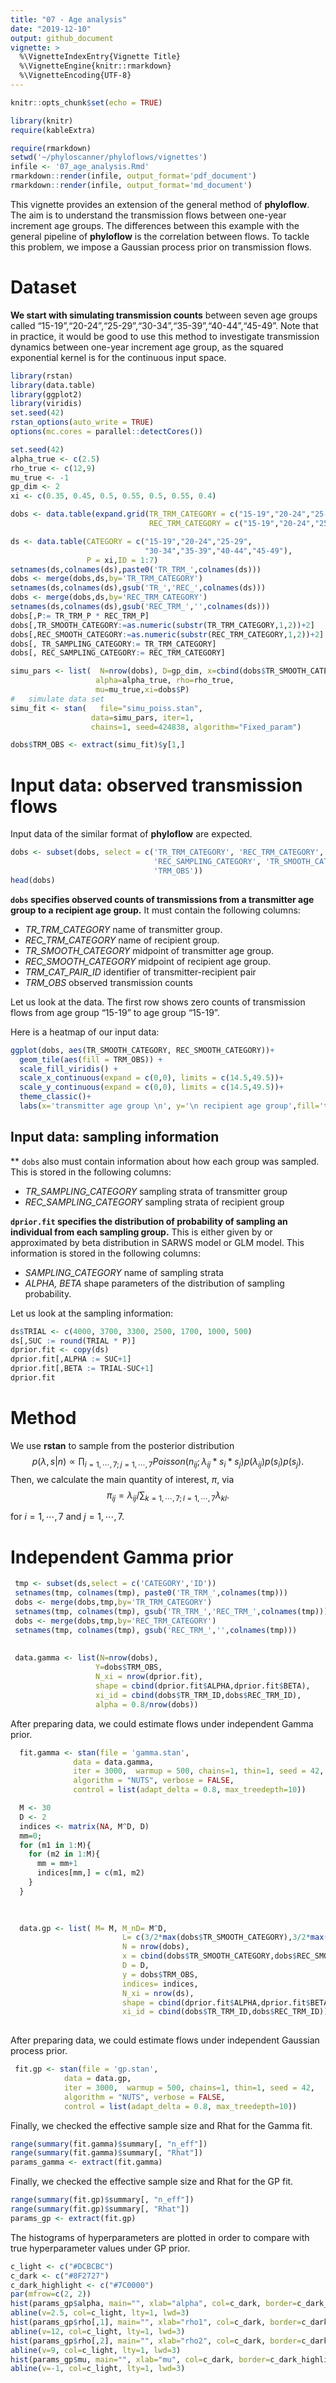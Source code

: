```yaml
---
title: "07 - Age analysis"
date: "2019-12-10"
output: github_document
vignette: >
  %\VignetteIndexEntry{Vignette Title}
  %\VignetteEngine{knitr::rmarkdown}
  %\VignetteEncoding{UTF-8}
---
```


```r
knitr::opts_chunk$set(echo = TRUE)
```
```r
library(knitr)
require(kableExtra)
```

```r
require(rmarkdown)
setwd('~/phyloscanner/phyloflows/vignettes')
infile <- '07_age_analysis.Rmd'
rmarkdown::render(infile, output_format='pdf_document')
rmarkdown::render(infile, output_format='md_document')
```

This vignette provides an extension of the general method of **phyloflow**. The aim is to understand the transmission flows between one-year increment age groups. The differences between this example with the general pipeline of **phyloflow** is the correlation between flows. To tackle this problem, we impose a Gaussian process prior on transmission flows. 


# Dataset
**We start with simulating transmission counts** between seven age groups called "15-19","20-24","25-29","30-34","35-39","40-44","45-49". Note that in practice, it would be good to use this method 
to investigate transmission dynamics between one-year increment age group, as the squared exponential kernel is 
for the continuous input space.
```r
library(rstan)
library(data.table)
library(ggplot2)
library(viridis)
set.seed(42)
rstan_options(auto_write = TRUE)
options(mc.cores = parallel::detectCores())

set.seed(42)
alpha_true <- c(2.5)
rho_true <- c(12,9)
mu_true <- -1
gp_dim <- 2
xi <- c(0.35, 0.45, 0.5, 0.55, 0.5, 0.55, 0.4)

dobs <- data.table(expand.grid(TR_TRM_CATEGORY = c("15-19","20-24","25-29","30-34","35-39","40-44","45-49"),
                               REC_TRM_CATEGORY = c("15-19","20-24","25-29","30-34","35-39","40-44","45-49")))

ds <- data.table(CATEGORY = c("15-19","20-24","25-29",
                              "30-34","35-39","40-44","45-49"),
                 P = xi,ID = 1:7)
setnames(ds,colnames(ds),paste0('TR_TRM_',colnames(ds)))
dobs <- merge(dobs,ds,by='TR_TRM_CATEGORY')
setnames(ds,colnames(ds),gsub('TR_','REC_',colnames(ds)))
dobs <- merge(dobs,ds,by='REC_TRM_CATEGORY')
setnames(ds,colnames(ds),gsub('REC_TRM_','',colnames(ds)))
dobs[,P:= TR_TRM_P * REC_TRM_P]
dobs[,TR_SMOOTH_CATEGORY:=as.numeric(substr(TR_TRM_CATEGORY,1,2))+2]
dobs[,REC_SMOOTH_CATEGORY:=as.numeric(substr(REC_TRM_CATEGORY,1,2))+2]
dobs[, TR_SAMPLING_CATEGORY:= TR_TRM_CATEGORY]
dobs[, REC_SAMPLING_CATEGORY:= REC_TRM_CATEGORY]

simu_pars <- list(	N=nrow(dobs), D=gp_dim, x=cbind(dobs$TR_SMOOTH_CATEGORY,dobs$REC_SMOOTH_CATEGORY),
                   alpha=alpha_true, rho=rho_true,
                   mu=mu_true,xi=dobs$P)
#	simulate data set	
simu_fit <- stan(	file="simu_poiss.stan", 
                  data=simu_pars, iter=1,
                  chains=1, seed=424838, algorithm="Fixed_param")

dobs$TRM_OBS <- extract(simu_fit)$y[1,]	
```

# Input data: observed transmission flows
Input data of the similar format of **phyloflow** are expected.
```r
dobs <- subset(dobs, select = c('TR_TRM_CATEGORY', 'REC_TRM_CATEGORY','TR_SAMPLING_CATEGORY',
                                'REC_SAMPLING_CATEGORY', 'TR_SMOOTH_CATEGORY','REC_SMOOTH_CATEGORY',
                                'TRM_OBS'))
head(dobs)
```
**`dobs` specifies observed counts of transmissions from a
transmitter age group to a recipient age group.** It must contain the following columns:
 
* *TR_TRM_CATEGORY* name of transmitter group.
* *REC_TRM_CATEGORY* name of recipient group.
* *TR_SMOOTH_CATEGORY* midpoint of transmitter age group.
* *REC_SMOOTH_CATEGORY* midpoint of recipient age group.
* *TRM_CAT_PAIR_ID* identifier of transmitter-recipient pair
* *TRM_OBS* observed transmission counts

Let us look at the data. The first row shows zero counts of transmission
flows from age group "15-19" to age group "15-19".


Here is a heatmap of our input data: 
```r
ggplot(dobs, aes(TR_SMOOTH_CATEGORY, REC_SMOOTH_CATEGORY))+
  geom_tile(aes(fill = TRM_OBS)) +
  scale_fill_viridis() +
  scale_x_continuous(expand = c(0,0), limits = c(14.5,49.5))+
  scale_y_continuous(expand = c(0,0), limits = c(14.5,49.5))+
  theme_classic()+
  labs(x='transmitter age group \n', y='\n recipient age group',fill='transmission \n counts')

```

## Input data: sampling information
** `dobs` also must contain information about how each group was sampled. This is stored in the following columns:

* *TR_SAMPLING_CATEGORY* sampling strata of transmitter group
* *REC_SAMPLING_CATEGORY* sampling strata of recipient group

**`dprior.fit` specifies the distribution of probability of sampling
an individual from each sampling group.** This is either given by or 
approximated by beta distribution in SARWS model or GLM model.
This information is stored in the following columns: 

* *SAMPLING_CATEGORY* name of sampling strata
* *ALPHA, BETA* shape parameters of the distribution of sampling probability.

Let us look at the sampling information: 

```r
ds$TRIAL <- c(4000, 3700, 3300, 2500, 1700, 1000, 500)
ds[,SUC := round(TRIAL * P)]
dprior.fit <- copy(ds)
dprior.fit[,ALPHA := SUC+1]
dprior.fit[,BETA := TRIAL-SUC+1]
dprior.fit
```



# Method

We use **rstan** to sample from the posterior
distribution
$$
p(\lambda, s | n) \propto \prod_{i=1,\cdots,7;j=1,\cdots,7} Poisson(n_{ij};\lambda_{ij}*s_i*s_j) p(\lambda_{ij}) p(s_i) p(s_j).
$$
Then, we calculate the main quantity of interest, $\pi$, via
$$
\pi_{ij}= \lambda_{ij} / \sum_{k=1,\cdots,7;  l=1,\cdots,7} \lambda_{kl}.
$$ 

for $i=1,\cdots,7$ and
$j=1,\cdots,7$.

# Independent Gamma prior
```r
 tmp <- subset(ds,select = c('CATEGORY','ID'))
 setnames(tmp, colnames(tmp), paste0('TR_TRM_',colnames(tmp)))
 dobs <- merge(dobs,tmp,by='TR_TRM_CATEGORY')
 setnames(tmp, colnames(tmp), gsub('TR_TRM_','REC_TRM_',colnames(tmp)))
 dobs <- merge(dobs,tmp,by='REC_TRM_CATEGORY')
 setnames(tmp, colnames(tmp), gsub('REC_TRM_','',colnames(tmp)))
 
 
 data.gamma <- list(N=nrow(dobs),
                   Y=dobs$TRM_OBS,
                   N_xi = nrow(dprior.fit),
                   shape = cbind(dprior.fit$ALPHA,dprior.fit$BETA),
                   xi_id = cbind(dobs$TR_TRM_ID,dobs$REC_TRM_ID),
                   alpha = 0.8/nrow(dobs))
```

After preparing data, we could estimate flows under independent Gamma prior.

```r
  fit.gamma <- stan(file = 'gamma.stan',
              data = data.gamma,
              iter = 3000,  warmup = 500, chains=1, thin=1, seed = 42,
              algorithm = "NUTS", verbose = FALSE,
              control = list(adapt_delta = 0.8, max_treedepth=10))
```  


```r
  M <- 30
  D <- 2 
  indices <- matrix(NA, M^D, D)
  mm=0;
  for (m1 in 1:M){
    for (m2 in 1:M){
      mm = mm+1
      indices[mm,] = c(m1, m2)
    }
  }
  
 

  data.gp <- list( M= M, M_nD= M^D, 
                         L= c(3/2*max(dobs$TR_SMOOTH_CATEGORY),3/2*max(dobs$REC_SMOOTH_CATEGORY)), 
                         N = nrow(dobs),
                         x = cbind(dobs$TR_SMOOTH_CATEGORY,dobs$REC_SMOOTH_CATEGORY),
                         D = D,
                         y = dobs$TRM_OBS,
                         indices= indices,
                         N_xi = nrow(ds),
                         shape = cbind(dprior.fit$ALPHA,dprior.fit$BETA),
                         xi_id = cbind(dobs$TR_TRM_ID,dobs$REC_TRM_ID))
  
```
After preparing data, we could estimate flows under independent Gaussian process prior.

```r
 fit.gp <- stan(file = 'gp.stan',
            data = data.gp,
            iter = 3000,  warmup = 500, chains=1, thin=1, seed = 42,
            algorithm = "NUTS", verbose = FALSE,
            control = list(adapt_delta = 0.8, max_treedepth=10))

```
Finally, we checked the effective sample size and Rhat for the Gamma fit. 

```r
range(summary(fit.gamma)$summary[, "n_eff"])
range(summary(fit.gamma)$summary[, "Rhat"])
params_gamma <- extract(fit.gamma)
```

Finally, we checked the effective sample size and Rhat for the GP fit. 

```r
range(summary(fit.gp)$summary[, "n_eff"])
range(summary(fit.gp)$summary[, "Rhat"])
params_gp <- extract(fit.gp)
```

The histograms of hyperparameters are plotted in order to compare with true hyperparameter values under GP prior.
```r
c_light <- c("#DCBCBC")
c_dark <- c("#8F2727")
c_dark_highlight <- c("#7C0000")
par(mfrow=c(2, 2))	
hist(params_gp$alpha, main="", xlab="alpha", col=c_dark, border=c_dark_highlight, yaxt='n')
abline(v=2.5, col=c_light, lty=1, lwd=3)
hist(params_gp$rho[,1], main="", xlab="rho1", col=c_dark, border=c_dark_highlight, yaxt='n')
abline(v=12, col=c_light, lty=1, lwd=3)
hist(params_gp$rho[,2], main="", xlab="rho2", col=c_dark, border=c_dark_highlight, yaxt='n')
abline(v=9, col=c_light, lty=1, lwd=3)
hist(params_gp$mu, main="", xlab="mu", col=c_dark, border=c_dark_highlight, yaxt='n')
abline(v=-1, col=c_light, lty=1, lwd=3)
```


